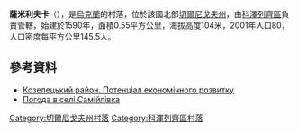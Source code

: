 {{coord|51|7|49|N|30|58|27|E|scale:100000|display=title}}

'''薩米利夫卡'''（{{lang-uk|Самійлівка}}），是[[烏克蘭|烏克蘭]]的村落，位於該國北部[[切爾尼戈夫州|切爾尼戈夫州]]，由[[科澤列齊區|科澤列齊區]]負責管轄，始建於1590年，面積0.55平方公里，海拔高度104米，2001年人口80，人口密度每平方公里145.5人。

==參考資料==
*[http://cg.gov.ua/web_docs/1/2014/03/docs/KOZELETS.PDF Козелецький район. Потенціал економічного розвитку]{{Wayback|url=http://cg.gov.ua/web_docs/1/2014/03/docs/KOZELETS.PDF |date=20151222113731 }}
* [http://weather.in.ua/ua/chernigovskaja/23247 Погода в селі Самійлівка] {{Wayback|url=http://weather.in.ua/ua/chernigovskaja/23247 |date=20210119055554 }}

[[Category:切爾尼戈夫州村落|Category:切爾尼戈夫州村落]]
[[Category:科澤列齊區村落|Category:科澤列齊區村落]]


{{Chernihiv-geo-stub}}
